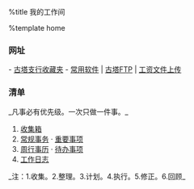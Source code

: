 %title 我的工作间

%template home

=== 网址 ===

- [http://10.106.27.1/ 古塔支行收藏夹] 
- [ftp://gt:gt@10.106.27.1/ 常用软件] | [ftp://anonymous:anonymous@10.106.27.1/ 古塔FTP] | [ftp://fileftp:FILEFTP2013@10.104.8.141/ 工资文件上传]

=== 清单 ===

_凡事必有优先级。一次只做一件事。_

# [[inbox|收集箱]]
# [[list|常规事务]] · [[cs|重要事项]]
# [[time|周行事历]] · [[todo|待办事项]] 
# [[diary|工作日志]]

_注：1.收集。2.整理。3.计划。4.执行。5.修正。6.回顾_

